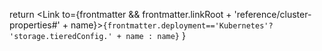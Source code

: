 
  return <Link to={frontmatter && frontmatter.linkRoot + 'reference/cluster-properties#' + name}><code>{frontmatter.deployment=='Kubernetes'? 'storage.tieredConfig.' + name : name}</code></Link>
}
